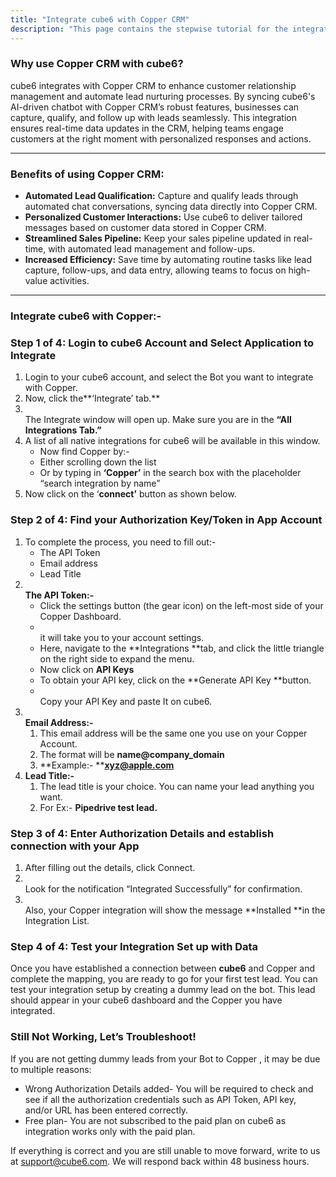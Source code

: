 ```yaml
---
title: "Integrate cube6 with Copper CRM"
description: "This page contains the stepwise tutorial for the integration with cube6"
---
```


### **Why use Copper CRM with cube6?**

cube6 integrates with Copper CRM to enhance customer relationship management and automate lead nurturing processes. By syncing cube6's AI-driven chatbot with Copper CRM’s robust features, businesses can capture, qualify, and follow up with leads seamlessly. This integration ensures real-time data updates in the CRM, helping teams engage customers at the right moment with personalized responses and actions.

---

### **Benefits of using Copper CRM:**

- **Automated Lead Qualification:** Capture and qualify leads through automated chat conversations, syncing data directly into Copper CRM.
- **Personalized Customer Interactions:** Use cube6 to deliver tailored messages based on customer data stored in Copper CRM.
- **Streamlined Sales Pipeline:** Keep your sales pipeline updated in real-time, with automated lead management and follow-ups.
- **Increased Efficiency:** Save time by automating routine tasks like lead capture, follow-ups, and data entry, allowing teams to focus on high-value activities.

---

### **Integrate cube6 with Copper:-**

### **Step 1 of 4: Login to cube6 Account and Select Application to Integrate**

1. Login to your cube6 account, and select the Bot you want to integrate with Copper.
2. Now, click the**‘Integrate’ tab.** 
3. \
   The Integrate window will open up. Make sure you are in the **“All Integrations Tab.”**
4. A list of all native integrations for cube6 will be available in this window.
   - Now find Copper by:-
   - Either scrolling down the list
   - Or by typing in **‘**Copper**’** in the search box with the placeholder “search integration by name”
5. Now click on the ‘**connect’** button as shown below.

### **Step 2 of 4: Find your Authorization Key/Token in App Account**

1. To complete the process, you need to fill out:-
   - The API Token
   - Email address
   - Lead Title
2. **\
   The API Token:-**
   - Click the settings button (the gear icon) on the left-most side of your Copper Dashboard.
   - \
     it will take you to your account settings.
   - Here, navigate to the **Integrations **tab, and click the little triangle on the right side to expand the menu.
   - Now click on **API Keys**
   - To obtain your API key, click on the **Generate API Key **button.
   - \
     Copy your API Key and paste It on cube6.
3. **\
   Email Address:-**
   1. This email address will be the same one you use on your Copper Account.
   2. The format will be **name@company_domain**
   3. **Example:- **[**xyz@apple.com**](mailto:xyz@apple.com)
4. **Lead Title:-**
   1. The lead title is your choice. You can name your lead anything you want.
   2. For Ex:- **Pipedrive test lead.**

### **Step 3 of 4: Enter Authorization Details and establish connection with your App**

1. After filling out the details, click Connect.
2. \
   Look for the notification “Integrated Successfully” for confirmation.
3. \
   Also, your Copper integration will show the message **Installed **in the Integration List.

### **Step 4 of 4: Test your Integration Set up with Data**

Once you have established a connection between **cube6** and Copper and complete the mapping, you are ready to go for your first test lead. You can test your integration setup by creating a dummy lead on the bot. This lead should appear in your cube6 dashboard and the Copper you have integrated.

### **Still Not Working, Let’s Troubleshoot\!**

If you are not getting dummy leads from your Bot to Copper , it may be due to multiple reasons:

- Wrong Authorization Details added- You will be required to check and see if all the authorization credentials such as API Token, API key, and/or URL has been entered correctly.
- Free plan- You are not subscribed to the paid plan on cube6 as integration works only with the paid plan.

If everything is correct and you are still unable to move forward, write to us at [support@cube6.com](mailto:support@cube6.com). We will respond back within 48 business hours.